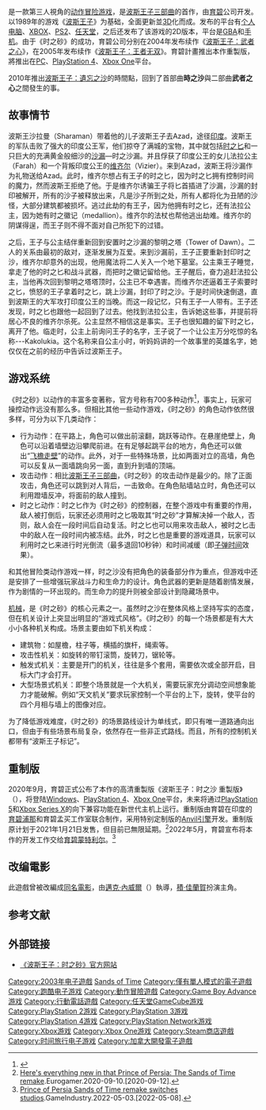 {{NoteTA
|G1=Games
|G2=Movie
|G3=Show
}}
{{For|改編該遊戲的電影|波斯王子：時之刃}}
{{Infobox VG
| title = 波斯王子：时之砂
| image = Prince of Persia The Sands of Time.jpg
| english = Prince of Persia: The Sands of Time
| developer = [[育碧蒙特利尔|育碧蒙特利尔]]
| publisher = {{vgrelease|WW|[[育碧软件|育碧软件]]|TW|[[松岗科技|松岗科技]]}}
| designer = [[Jordan_Mechner|Jordan Mechner]]
| engine = [[JADE|JADE]]
| released = {{collapsible list|title=2003年11月6日|
'''PlayStation 2版'''{{Vgrelease|NA|2003年11月6日|EU|2003年11月21日}}
'''Xbox版'''{{Vgrelease|NA|2003年11月12日|EU|2003年11月20日}}
'''NGC版'''{{Vgrelease|NA|2003年11月18日|EU|2004年2月20日}}
'''GBA版'''{{Vgrelease|NA|2003年10月30日|EU|2003年11月4日}}
'''PC版'''{{Vgrelease|NA|2003年11月30日|EU|2003年12月5日|CN|2004年1月14日|TW|2004年2月27日}}
'''手机版'''{{Vgrelease|NA|2004年1月8日}}
'''重製版'''{{Vgrelease|WW|TBA}}
<ref>{{Cite_web | url = http://store.steampowered.com/app/13600/?snr=1_7_7_230_150_15 | title = Steam 上的 Prince of Persia®: The Sands of Time | publisher = Steam | accessdate = 2016-10-19 | archive-date = 2019-06-22 | archive-url = https://web.archive.org/web/20190622035746/https://store.steampowered.com/app/13600/?snr=1_7_7_230_150_15 | dead-url = no }}</ref>
}}
| genre = [[动作冒险游戏|动作冒险]]
| modes = [[单人游戏|单人]]
| platforms = [[Xbox|Xbox]]<br />[[GameCube|GameCube]]<br />[[PlayStation_2|PS2]]<br />[[Windows|Windows]]<br />[[Game_Boy_Advance|GBA]]<br />[[手机|手机]]<br />[[PlayStation_3|PlayStation 3]]<br />[[PlayStation_4|PlayStation 4]]<br />[[Xbox_One|Xbox One]]
}}

{{vgname|波斯王子：时之砂|en=Prince of Persia: The Sands of Time|以下简称'''时之砂'''}}是一款第三人視角的[[动作冒险游戏|动作冒险游戏]]，是[[波斯王子系列|波斯王子三部曲]]的首作，由[[育碧|育碧]]公司开发。以1989年的游戏《[[波斯王子_(1989年游戏)|波斯王子]]》为基础，全面更新並[[3D|3D]]化而成。发布的平台有[[个人电脑|个人电脑]]、[[XBOX|XBOX]]、[[PS2|PS2]]、[[任天堂|任天堂]]，之后还发布了该游戏的2D版本，平台是[[Game_Boy_Advance|GBA]]和[[手机|手机]]。由于《时之砂》的成功，育碧公司分别在2004年发布续作《[[波斯王子：武者之心|波斯王子：武者之心]]》，在2005年发布续作《[[波斯王子：王者无双|波斯王子：王者无双]]》。育碧計畫推出本作重製版{{vgname|波斯王子：时之沙重製|en=Prince of Persia: The Sands of Time Remake}}，將推出在[[Microsoft_Windows|PC]]、[[PlayStation_4|PlayStation 4]]、[[Xbox_One|Xbox One]]平台。

2010年推出[[波斯王子：遺忘之沙|波斯王子：遺忘之沙]]的時間點，回到了首部曲'''時之沙'''與二部曲'''武者之心'''之間發生的事。

== 故事情节 ==
波斯王沙拉曼（Sharaman）带着他的儿子波斯王子去Azad，途径[[印度|印度]]。波斯王的军队击败了强大的印度公王军，他们掠夺了满城的宝物，其中就包括[[时之匕|时之匕]]和一只巨大的充满黄金般细沙的[[沙漏|沙漏]]—时之沙漏。并且俘获了印度公王的女儿法拉公主（Farah）和一个背叛印度公王的[[维齐尔|维齐尔]]（Vizier）。来到Azad，波斯王将沙漏作为礼物送给Azad。此时，维齐尔想占有王子的时之匕，因为时之匕拥有控制时间的魔力，然而波斯王拒绝了他。于是维齐尔诱骗王子将匕首插进了沙漏，沙漏的封印被解开，所有的沙子被释放出来，凡是沙子所到之处，所有人都将化为丑陋的沙怪，大部分建筑都被损坏。逃过此劫的有王子，因为他拥有时之匕，还有法拉公主，因为她有时之徽记（medallion）。维齐尔的法杖也帮他逃出劫难。维齐尔的阴谋得逞，而王子则不得不面对自己所犯下的过错。

之后，王子与公主结伴重新回到安置时之沙漏的黎明之塔（Tower of Dawn）。二人的关系由最初的敌对，逐渐发展为互爱。来到沙漏前，王子正要重新封印时之沙，维齐尔却意外的出现，他用魔法将二人关入一个地下墓室。公主乘王子睡觉，拿走了他的时之匕和战斗武器，而把时之徽记留给他。王子醒后，奋力追赶法拉公主，当他再次回到黎明之塔塔顶时，公主已不幸遇害。而维齐尔还逼着王子索要时之匕，愤怒的王子拿着时之匕，跳上沙漏，封印了时之沙。于是时间快速倒退，直到波斯王的大军攻打印度公王的当晚。而这一段记忆，只有王子一人带有。王子还发现，时之匕也跟他一起回到了过去。他找到法拉公主，告诉她这些事，并提前将居心不良的维齐尔杀死。公主显然不相信这是事实。王子也很知趣的留下时之匕，离开了他。临走时，公主上前询问王子的名字，王子说了一个让公主万分吃惊的名称---Kakolukia。这个名称来自公主小时，听妈妈讲的一个故事里的英雄名字，她仅仅在之前的经历中告诉过波斯王子。

== 游戏系统 ==
《时之砂》以动作的丰富多变著称，官方号称有700多种动作<ref>{{Cite web |url=http://games.sina.com.cn/j/c/2005-12-09/3067.shtml#%BD%E9%C9%DC |title=新浪游戏资料库对游戏的介绍 |access-date=2007-06-05 |archive-date=2019-06-03 |archive-url=https://web.archive.org/web/20190603080921/http://games.sina.com.cn/j/c/2005-12-09/3067.shtml#%BD%E9%C9%DC |dead-url=no }}</ref>，事实上，玩家可操控动作远没有那么多。但相比其他一些动作游戏，《时之砂》的角色动作依然很多样，可分为以下几类动作：
* 行为动作：在平路上，角色可以做出前滚翻，跳跃等动作。在悬崖绝壁上，角色可以沿着墙壁边沿攀爬前进。在有足够起跳平台的地方，角色还可以做出“[[飞檐走壁|飞檐走壁]]”的动作。此外，对于一些特殊场景，比如两面对立的高墙，角色可以反复从一面墙跳向另一面，直到升到墙的顶端。
* 攻击动作：相比[[波斯王子三部曲|波斯王子三部曲]]，《时之砂》的攻击动作是最少的。除了正面攻击，角色还可以跳到对人背后，一击致命。在角色贴墙站立时，角色还可以利用蹬墙反冲，将面前的敌人撞到。
* 时之匕动作：时之匕作为《时之砂》的控制器，在整个游戏中有重要的作用，敌人被打倒后，玩家还必须用时之匕吸取其“时之砂”才算解决掉一个敌人，否则，敌人会在一段时间后自动复活。时之匕也可以用来攻击敌人，被时之匕击中的敌人在一段时间内被冻结。此外，时之匕也是重要的游戏道具，玩家可以利用时之匕来进行时光倒流（最多退回10秒钟）和时间减缓（即[[子弹时间|子弹时间]]效果）。

和其他冒险类动作游戏一样，时之沙没有把角色的装备部分作为重点，但游戏中还是安排了一些增强玩家战斗力和生命力的设计。角色武器的更新是随着剧情发展，作为剧情的一环出现的。而生命力的提升则被全部设计到隐藏场景中。

[[机械|机械]]，是《时之砂》的核心元素之一。虽然时之沙在整体风格上坚持写实的态度，但在机关设计上突显出明显的“游戏式风格”。《时之砂》的每一个场景都是有大大小小各种机关构成。场景主要由如下机关构成：
* 建筑物：如屋檐，柱子等，横插的旗杆，绳索等。
* 攻击性机关：如旋转的带钉滚筒，旋转刀，锯轮等。
* 触发式机关：主要是开门的机关，往往是多个套用，需要依次或全部开启，目标大门才会打开。
* 大型场景式机关：即整个场景就是一个大机关，需要玩家充分调动空间想象能力才能破解。例如“天文机关”要求玩家控制一个平台的上下，旋转，使平台的四个月相与墙上的图像对应。
为了降低游戏难度，《时之砂》的场景路线设计为单线式，即只有唯一道路通向出口，但由于有些场景布局复杂，依然存在一些非正式路线。而且，所有的控制机关都带有“波斯王子标记”。

== 重制版 ==
2020年9月，育碧正式公布了本作的高清重製版《波斯王子：时之沙 重製版》（{{lang|en|Prince of Persia: The Sands of Time Remake}}），将登陆[[Windows|Windows]]、[[PlayStation_4|PlayStation 4]]、[[Xbox_One|Xbox One]]平台，未来将通过[[PlayStation_5|PlayStation 5]]和[[Xbox_Series_X|Xbox Series X]]的向下兼容功能在新世代主机上运行。重制版由育碧在印度的[[育碧浦那|育碧浦那]]和育碧孟买工作室联合制作，采用特别定制版的[[Anvil引擎|Anvil引擎]]开发。重制版原计划于2021年1月21日发售，但目前已無限延期。<ref>[https://www.eurogamer.net/articles/2020-09-10-ubisoft-details-whats-new-in-its-prince-of-persia-the-sands-of-time-remakep Here's everything new in that Prince of Persia: The Sands of Time remake].Eurogamer.2020-09-10.[2020-09-12].</ref>2022年5月，育碧宣布将本作的开发工作交给[[育碧蒙特利尔|育碧蒙特利尔]]。<ref>[https://www.gamesindustry.biz/articles/2022-05-03-prince-of-persia-sands-of-time-remake-switches-studios Prince of Persia Sands of Time remake switches studios].GameIndustry.2022-05-03.[2022-05-08].</ref>

==改编電影==
{{main|波斯王子：时之刃}}
此遊戲曾被改編成[[波斯王子：时之刃|同名電影]]，由[[邁克·內威爾|邁克·內威爾]]（{{lang|en|Mike Newell}}）執導，[[積·佳蘭賀|積·佳蘭賀]]扮演主角。

== 参考文献 ==
{{Reflist}}

== 外部链接 ==
* [https://web.archive.org/web/20070531215807/http://www.princeofpersiagame.com/sandsoftime/us/ 《波斯王子：时之砂》官方网站]

{{波斯王子系列}}

{{DEFAULTSORT:Prince of Persia, The Sands of Time}}
[[Category:2003年电子遊戲|Category:2003年电子遊戲]]
[[Category:波斯王子系列电子游戏|Sands of Time]]
[[Category:僅有單人模式的電子遊戲|Category:僅有單人模式的電子遊戲]]
[[Category:跑酷电子游戏|Category:跑酷电子游戏]]
[[Category:動作冒險遊戲|Category:動作冒險遊戲]]
[[Category:Game_Boy_Advance游戏|Category:Game Boy Advance游戏]]
[[Category:行動電話遊戲|Category:行動電話遊戲]]
[[Category:任天堂GameCube游戏|Category:任天堂GameCube游戏]]
[[Category:PlayStation_2游戏|Category:PlayStation 2游戏]]
[[Category:PlayStation_3游戏|Category:PlayStation 3游戏]]
[[Category:PlayStation_4游戏|Category:PlayStation 4游戏]]
[[Category:PlayStation_Network游戏|Category:PlayStation Network游戏]]
[[Category:Xbox游戏|Category:Xbox游戏]]
[[Category:Xbox_One游戏|Category:Xbox One游戏]]
[[Category:Steam商店遊戲|Category:Steam商店遊戲]]
[[Category:时间旅行电子游戏|Category:时间旅行电子游戏]]
[[Category:加拿大開發電子遊戲|Category:加拿大開發電子遊戲]]